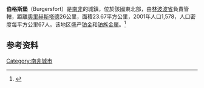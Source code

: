 {{Infobox settlement
| name                    = Burgersfort
| other_name              = Platinum City
| native_name             = Tubatse
| image_skyline           = Burgersfort, Jihoafrická republika - panoramio (2).jpg
| image_caption           = View on Burgersfort
| pushpin_map             = South Africa Limpopo#South Africa
| coordinates             = {{coord|24|40|S|30|19|E|region:ZA|display=inline,title}}
| subdivision_type        = 国家
| subdivision_name        = {{SAF}}
| subdivision_type1       = 省
| subdivision_name1       = [[林波波省|林波波省]]
| subdivision_type2       = 地区
| subdivision_name2       = {{tsl|en|Sekhukhune District Municipality||Sekhukhune}}
| subdivision_type3       = 市
| subdivision_name3       = {{tsl|en|Fetakgomo Tubatse Local Municipality||Fetakgomo Tubatse}}
| leader_title            = Councillor
| area_footnotes          = <ref name="census2011">{{cite web |url=http://census2011.adrianfrith.com/place/987137 |title = Main Place Burgersfort |work=Census 2011}}</ref>
| area_total_km2          = 28.10
| population_footnotes    = <ref name="census2011" />
| population_total        = 6369
| population_as_of        = 2011
| population_density_km2  = auto
<!-- demographics (section 1) -->
| demographics_type1      = 人种 (2011)
| demographics1_footnotes = <ref name="census2011" />
| demographics1_title1    = {{tsl|en|Bantu peoples of South Africa||非洲黑人}}
| demographics1_info1     = 65.6%
| demographics1_title2    = [[有色人|有色人]]
| demographics1_info2     = 3.2%
| demographics1_title3    = 南非印度人/南非亚裔
| demographics1_info3     = 4.8%
| demographics1_title4    = [[南非白人|南非白人]]
| demographics1_info4     = 25.8%
| demographics1_title5    = Other
| demographics1_info5     = 0.6%
<!-- demographics (section 2) -->
| demographics_type2      = [[母語|母語]] (2011)
| demographics2_footnotes = <ref name="census2011" />
| demographics2_title1    = [[北索托語|北索托語]]
| demographics2_info1     = 31.3%
| demographics2_title2    = [[南非語|南非語]]
| demographics2_info2     = 27.9%
| demographics2_title3    = [[南非英语|南非英语]]
| demographics2_info3     = 16.8%
| demographics2_title4    = [[祖鲁语|祖鲁语]]
| demographics2_info4     = 3.8%
| demographics2_title5    = 其他
| demographics2_info5     = 20.1%
<!-- Other information -->
| timezone1               = [[南非標準時間|SAST]]
| utc_offset1             = +2
| postal_code_type        = {{tsl|en|List of postal codes in South Africa||Postal code}} (street)
| postal_code             = 1150
| postal2_code_type       = [[郵政信箱|PO box]]
| postal2_code            = 1150
| area_code_type          = {{tsl|en|Telephone numbers in South Africa||Area code}}
| area_code               = 013
}}
'''伯格斯堡'''（Burgersfort）是[[南非|南非]]的城鎮，位於該國東北部，由[[林波波省|林波波省]]負責管轄，距離[[奧里赫斯塔德|奧里赫斯塔德]]26公里，面積23.67平方公里，2001年人口1,578，人口密度每平方公里67人。该地区盛产[[铂金|铂金]]和[[铂族金属|铂族金属]]。<ref>{{cite web |url=http://www.eprop.co.za/news/article.aspx?idArticle%3D6590 |title=Archived copy |accessdate=2009-04-19 |url-status=dead |archiveurl=https://web.archive.org/web/20070223224112/http://www.eprop.co.za/news/article.aspx?idArticle=6590 |archivedate=2007-02-23 }}</ref>

==参考资料==
{{refs}}

{{SouthAfrica-geo-stub}}
[[Category:南非城市|Category:南非城市]]